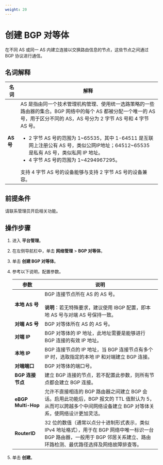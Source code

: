 ```yaml
---
weight: 20
---
```


# 创建 BGP 对等体


在不同 AS 或同一 AS 内建立连接以交换路由信息的节点，这些节点之间通过 BGP 协议进行通信。

## 名词解释

|名词|解释|
|---|---|
|**AS 号**|AS 是指由同一个技术管理机构管理、使用统一选路策略的一些路由器的集合。BGP 网络中的每个 AS 都被分配一个唯一的 AS 号，用于区分不同的 AS，AS 号分为 2 字节 AS 号和 4 字节 AS 号。<ul><li>2 字节 AS 号的范围为 1~65535，其中 1-64511 是互联网上注册公有 AS 号，类似公网IP地址；64512~65535 是私有 AS 号，类似私网 IP 地址。</li><li>4 字节 AS 号的范围为 1~4294967295。</li></ul>支持 4 字节 AS 号的设备能够与支持 2 字节 AS 号的设备兼容。|


## 前提条件

请联系管理员开启相关功能。


## 操作步骤

1. 进入 **平台管理**。

1. 在左侧导航栏中，单击 **网络管理** > **BGP 对等体**。

2. 单击 **创建 BGP 对等体**。

3. 参考以下说明，配置参数。

    |参数|说明|
    |---|---|
    |**本地 AS 号**|BGP 连接节点所在 AS 的 AS 号。<br/><br/><b>说明</b>：若无特殊要求，建议使用 IBGP 配置，即本地 AS 号与对端 AS 号保持一致。|
    |**对端 AS 号**|BGP 对等体所在 AS 的 AS 号。|
    |**对端 IP**|BGP 对等体的 IP 地址，此地址需要是能够进行 BGP 连接的有效 IP 地址。|
    |**本地 IP**|BGP 连接节点的 IP 地址，当 BGP 连接节点有多个 IP 时，选取指定的本地 IP 和对端建立 BGP 连接。|
    |**对端端口**|BGP 对等体的端口号。|
    |**BGP 连接节点**|建立 BGP 连接的节点，若不配置此参数，则所有节点都会建立 BGP 连接。|
    |**eBGP Multi-Hop**|允许不直接相连的 BGP 路由器之间建立 BGP 会话。启用此功能后，BGP 报文的 TTL 值默认为 5，从而可以跨越多个中间网络设备建立 BGP 对等体关系，使网络设计更加灵活。|
    |**RouterID**|32 位的数值（通常以点分十进制形式表示，类似 IPv4 地址格式），用于在 BGP 网络中唯一标识一台 BGP 路由器，一般用于 BGP 邻居关系建立、路由环路检测、最优路径选择及网络故障排查等。|

4. 单击 **创建**。